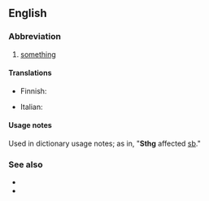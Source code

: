 ==English==

===Abbreviation===
{{rfc-header|Abbreviation}}
{{head|en|abbreviation}}

# {{lb|en|internet slang}} [[something]]

====Translations====
{{trans-top|something}}
* Finnish: {{t|fi|jtkn}}
{{trans-mid}}
* Italian: {{t+|it|qlcs|m}}
{{trans-bottom}}

====Usage notes====
Used in dictionary usage notes; as in, "'''Sthg''' affected [[sb]]."

===See also===
* {{l|en|sth}}
* {{l|en|smth}}